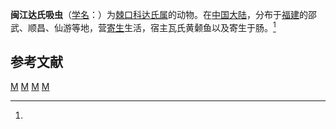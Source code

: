 {{Speciesbox
| taxon = Dietziella minjiana
| binomial_authority = (Wang, 1976)<ref name='id10079'>{{cite web| url =http://www.bioinfo.cn/db05/BjdwSpecies.php?action=view&id=10079| title =闽江达氏吸虫| work =《中国动物物种编目数据库》| publisher =中国科学院微生物研究所| author =中国科学院动物研究所| accessdate =2009-04-16| deadurl =yes| archiveurl =https://web.archive.org/web/20160305051100/http://www.bioinfo.cn/db05/BjdwSpecies.php?action=view&id=10079| archivedate =2016-03-05}}</ref>
}}

'''闽江达氏吸虫'''（[[学名|学名]]：{{lang|la|''Dietziella minjiana''}}）为[[棘口科|棘口科]][[达氏属|达氏属]]的动物。在[[中国大陆|中国大陆]]，分布于[[福建|福建]]的邵武、顺昌、仙游等地，营[[寄生|寄生]]生活，宿主瓦氏黄颡鱼以及寄生于肠。<ref name='id10079'/>

== 参考文献 ==
{{reflist}}

{{吸虫小作品}}
{{taxonbar}}
[[Category:达氏属|M]]
[[Category:1976年描述的动物|M]]
[[Category:福建动物|M]]
[[Category:中国特有动物|M]]